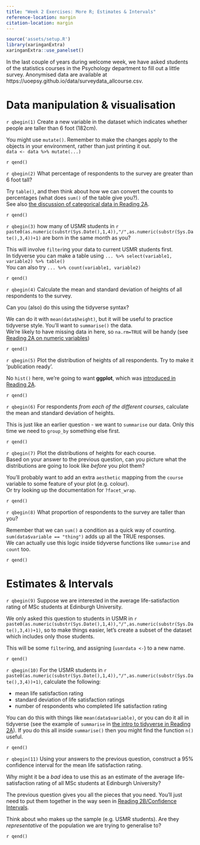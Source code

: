 ```yaml
---
title: "Week 2 Exercises: More R; Estimates & Intervals"
reference-location: margin
citation-location: margin
---
```


```r
source('assets/setup.R')
library(xaringanExtra)
xaringanExtra::use_panelset()
```


:::frame
In the last couple of years during welcome week, we have asked students of the statistics courses in the Psychology department to fill out a little survey. Anonymised data are available at https://uoepsy.github.io/data/surveydata_allcourse.csv. 
:::

# Data manipulation & visualisation


`r qbegin(1)`
Create a new variable in the dataset which indicates whether people are taller than 6 foot (182cm).

:::hints
You might use `mutate()`. Remember to make the changes apply to the objects in your environment, rather than just printing it out.  
`data <- data %>% mutate(...)`
:::
`r qend()`

`r qbegin(2)`
What percentage of respondents to the survey are greater than 6 foot tall?

:::hints
Try `table()`, and then think about how we can convert the counts to percentages (what does `sum()` of the table give you?).  
See also [the discussion of categorical data in Reading 2A](02a_measurement.html#categorical){target="_blank"}.
:::
`r qend()`

`r qbegin(3)`
how many of USMR students in `r paste0(as.numeric(substr(Sys.Date(),1,4)),"/",as.numeric(substr(Sys.Date(),3,4))+1)` are born in the same month as you? 

:::hints
This will involve `filter`ing your data to current USMR students first.  
In tidyverse you can make a table using `... %>% select(variable1, variable2) %>% table()`  
You can also try `... %>% count(variable1, variable2)`
:::

`r qend()`

`r qbegin(4)`
Calculate the mean and standard deviation of heights of all respondents to the survey.  

Can you (also) do this using the tidyverse syntax?

:::hints
We can do it with `mean(data$height)`, but it will be useful to practice tidyverse style. You'll want to `summarise()` the data.  
We're likely to have missing data in here, so `na.rm=TRUE` will be handy (see [Reading 2A on numeric variables](02a_measurement.html#numeric){target="_blank"})
:::
`r qend()`

`r qbegin(5)`
Plot the distribution of heights of all respondents. 
Try to make it 'publication ready'.  

:::hints
No `hist()` here, we're going to want **ggplot**, which was [introduced in Reading 2A](02a_measurement.html#ggplot){target="_blank"}.  
:::
`r qend()`

`r qbegin(6)`
For respondents _from each of the different courses_, calculate the mean and standard deviation of heights.  

:::hints
This is just like an earlier question - we want to `summarise` our data. Only this time we need to `group_by` something else first.   
:::
`r qend()`

`r qbegin(7)`
Plot the distributions of heights for each course.  
Based on your answer to the previous question, can you picture what the distributions are going to look like _before_ you plot them?  

:::hints
You'll probably want to add an extra `aesthetic` mapping from the `course` variable to some feature of your plot (e.g. colour).  
Or try looking up the documentation for `?facet_wrap`. 
:::
`r qend()`

`r qbegin(8)`
What proportion of respondents to the survey are taller than you?  

:::hints
Remember that we can `sum()` a condition as a quick way of counting.   
`sum(data$variable == "thing")` adds up all the TRUE responses.  
We can actually use this logic inside tidyverse functions like `summarise` and `count` too.  

:::
`r qend()`

<div class="divider div-transparent div-dot"></div>

# Estimates & Intervals

`r qbegin(9)`
Suppose we are interested in the average life-satisfaction rating of MSc students at Edinburgh University.  

We only asked this question to students in USMR in `r paste0(as.numeric(substr(Sys.Date(),1,4)),"/",as.numeric(substr(Sys.Date(),3,4))+1)`, so to make things easier, let's create a subset of the dataset which includes only those students. 

:::hints
This will be some `filter`ing, and assigning (`usmrdata <-`) to a new name.
:::
`r qend()`

`r qbegin(10)`
For the USMR students in `r paste0(as.numeric(substr(Sys.Date(),1,4)),"/",as.numeric(substr(Sys.Date(),3,4))+1)`, calculate the following: 

- mean life satisfaction rating
- standard deviation of life satisfaction ratings
- number of respondents who completed life satisfaction rating

:::hints
You can do this with things like `mean(data$variable)`, or you can do it all in tidyverse (see the example of `summarise` in [the intro to tidyverse in Reading 2A](02a_measurement.html#tidyverse-and-pipes){target="_blank"}). If you do this all inside `summarise()` then you might find the function `n()` useful.
:::
`r qend()`

`r qbegin(11)`
Using your answers to the previous question, construct a 95% confidence interval for the mean life satisfaction rating.  

Why might it be a _bad_ idea to use this as an estimate of the average life-satisfaction rating of all MSc students at Edinburgh University?  

:::hints
The previous question gives you all the pieces that you need. You'll just need to put them together in the way seen in [Reading 2B/Confidence Intervals](02b_sampling.html#confidence-intervals){target="_blank"}.  

Think about who makes up the sample (e.g. USMR students). Are they _representative_ of the population we are trying to generalise to?  
:::

`r qend()`
